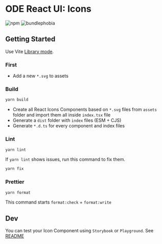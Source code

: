 <Meta title="Packages/Icons" />

# ODE React UI: Icons

![npm](https://img.shields.io/npm/v/@ode-react-ui/icons?style=flat-square)
![bundlephobia](https://img.shields.io/bundlephobia/min/@ode-react-ui/icons?style=flat-square)

## Getting Started

Use Vite [Library mode](https://vitejs.dev/guide/build.html#library-mode).

### First

- Add a new `*.svg` to assets

### Build

```bash
yarn build
```

- Create all React Icons Components based on `*.svg` files from `assets` folder and import them all inside `index.tsx` file
- Generate a `dist` folder with `index` files (ESM + CJS)
- Generate `*.d.ts` for every component and index files

### Lint

```bash
yarn lint
```

If `yarn lint` shows issues, run this command to fix them.

```bash
yarn fix
```

### Prettier

```bash
yarn format
```

This command starts `format:check` + `format:write`

## Dev

You can test your Icon Component using `Storybook` or `Playground`. See [README](../../apps/docs/README.md)
